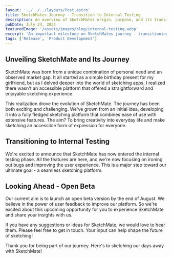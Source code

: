 ```yaml
---
layout: '../../../layouts/Post.astro'
title: SketchMates Journey - Transition to Internal Testing
description: An overview of SketchMates origin, purpose, and its transition into the internal testing phase.
pubDate: July 24, 2023
featuredImage: '/assets/images/blog/internal-testing.webp'
excerpt: 'An important milestone on SketchMates journey - transitioning to internal testing.'
tags: ['Release', 'Product Development']
---
```


## Unveiling SketchMate and Its Journey

SketchMate was born from a unique combination of personal need and an observed market gap. It all started as a simple birthday present for my girlfriend, but as I delved deeper into the world of sketching apps, I realized there wasn't an accessible platform that offered a straightforward and enjoyable sketching experience.

This realization drove the evolution of SketchMate. The journey has been both exciting and challenging. We've grown from an initial idea, developing it into a fully fledged sketching platform that combines ease of use with extensive features. The aim? To bring creativity into everyday life and make sketching an accessible form of expression for everyone.

## Transitioning to Internal Testing

We're excited to announce that SketchMate has now entered the internal testing phase. All the features are here, and we're now focusing on ironing out bugs and improving the user experience. This is a major step toward our ultimate goal - a seamless sketching platform.

## Looking Ahead - Open Beta

Our current aim is to launch an open beta version by the end of August. We believe in the power of user feedback to improve our platform. So we're excited about this upcoming opportunity for you to experience SketchMate and share your insights with us.

If you have any suggestions or ideas for SketchMate, we would love to hear them. Please feel free to get in touch. Your input can help shape the future of sketching!

Thank you for being part of our journey. Here's to sketching our days away with SketchMate!